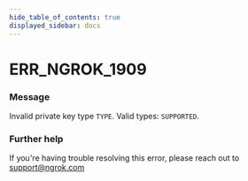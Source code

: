 ```yaml
---
hide_table_of_contents: true
displayed_sidebar: docs
---
```



# ERR_NGROK_1909

### Message
Invalid private key type `TYPE`. Valid types: `SUPPORTED`.

<ErrorDetails error='err_ngrok_1909' />


### Further help
If you're having trouble resolving this error, please reach out to [support@ngrok.com](mailto:support@ngrok.com?subject=Help%20with%20ERR_NGROK_1909)

